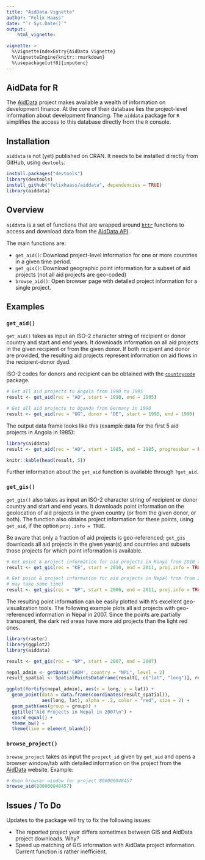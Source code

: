 ```yaml
---
title: "AidData Vignette"
author: "Felix Haass"
date: "`r Sys.Date()`"
output: 
    html_vignette:

vignette: >
  %\VignetteIndexEntry{AidData Vignette}
  %\VignetteEngine{knitr::rmarkdown}
  %\usepackage[utf8]{inputenc}
---
```


## AidData for R

The [AidData](http://aiddata.org) project makes available a wealth of information
on development finance. At the core of their database lies the project-level information
about development financing. The `aiddata` package for `R` simplifies the 
access to this database directly from the `R` console.

## Installation

`aiddata` is not (yet) published on CRAN. It needs to be installed directly
from GitHub, using `devtools`:

```r

install.packages("devtools")
library(devtools)
install_github("felixhaass/aiddata", dependencies = TRUE)
library(aiddata)

```


## Overview

`aiddata` is a set of functions that are wrapped around [`httr`](http://cran.r-project.org/web/packages/httr/) functions to access and download data from the [AidData API](http://aiddata.org/use-aiddatas-api). 

The main functions are:

* `get_aid()`: Download project-level information for one or more countries in a given time period.  
* `get_gis()`: Download geographic point information for a subset of aid projects (not all aid projects are geo-coded)  
* `browse_aid()`: Open browser page with detailed project information for a single project.

## Examples

### `get_aid()` 
`get_aid()` takes as input an ISO-2 character string of recipient or donor country
and start and end years. It downloads information on all aid projects in the given 
recipient or from the given donor. If both recipient and donor are provided, the resulting 
aid projects represent information on aid flows in the recipient-donor dyad. 

ISO-2 codes for donors and recipient can be obtained with the [`countrycode`](http://cran.r-project.org/web/packages/countrycode/index.html) package.

```r

# Get all aid projects to Angola from 1990 to 1995
result <- get_aid(rec = "AO", start = 1990, end = 1995)

# Get all aid projects to Uganda from Germany in 1990
result <- get_aid(rec = "UG", donor = "DE", start = 1990, end = 1990)

```

The output data frame looks like this (example data for the first 5 aid projects in Angola in 1985):
```r
library(aiddata)
result <- get_aid(rec = "AO", start = 1985, end = 1985, progressbar = FALSE)

knitr::kable(head(result, 5))
```

Further information about the `get_aid` function is available through `?get_aid`.

### `get_gis()`

`get_gis()` also takes as input an ISO-2 character string of recipient or donor country
and start and end years. It downloads point information on the geolocation of aid projects
in the given country (or from the given donor, or both). The function also obtains
project information for these points, using `get_aid`, if the option `proj.info = TRUE`.   

Be aware that only a fraction of aid projects is geo-referenced; `get_gis` downloads all aid
projects in the given year(s) and countries and subsets those projects for which point information is available. 

```r

# Get point & project information for aid projects in Kenya from 2010 to 2011
result <- get_gis(rec = "KE", start = 2010, end = 2011, proj.info = TRUE)

# Get point & project information for aid projects in Nepal from from 2006 to 2011 (many projects, 
# may take some time)
result <- get_gis(rec = "NP", start = 2006, end = 2011, proj.info = TRUE)

```

The resulting point information can be easily plotted with `R`'s excellent geo-visualization tools. The following
example plots all aid projects with geo-referenced information in Nepal in 2007. Since the points are partially transparent, the dark red areas have more aid projects than the light red ones.

```r
library(raster)
library(ggplot2)
library(aiddata)

result <- get_gis(rec = "NP", start = 2007, end = 2007)

nepal_admin <- getData('GADM', country = "NPL", level = 2)
result_spatial <- SpatialPointsDataFrame(result[, c("lat", "long")], result)

ggplot(fortify(nepal_admin), aes(x = long, y = lat)) + 
  geom_point(data = data.frame(coordinates(result_spatial)), 
             aes(long, lat), alpha = .2, color = "red", size = 2) +
  geom_path(aes(group = group)) +
  ggtitle("Aid Projects in Nepal in 2007\n") + 
  coord_equal() +
  theme_bw() +
  theme(line = element_blank())


```


### `browse_project()`

`browse_project` takes as input the `project_id` given by `get_aid` and opens a browser window/tab with detailed information on the project from the [AidData](http://aiddata.org) website. Example:

```r
# Open browser window for project 800000048457
browse_aid(800000048457)

```


## Issues / To Do

Updates to the package will try to fix the following issues:

* The reported project year differs sometimes between GIS and AidData project downloads. Why?
* Speed up matching of GIS information with AidData project information. Current function is rather inefficient.
